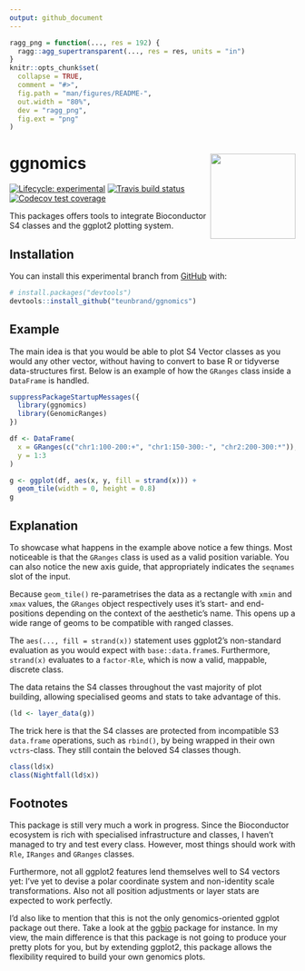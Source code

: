 ```yaml
---
output: github_document
---
```


<!-- README.md is generated from README.Rmd. Please edit that file -->

```r
ragg_png = function(..., res = 192) {
  ragg::agg_supertransparent(..., res = res, units = "in")
}
knitr::opts_chunk$set(
  collapse = TRUE,
  comment = "#>",
  fig.path = "man/figures/README-",
  out.width = "80%",
  dev = "ragg_png",
  fig.ext = "png"
)
```

# ggnomics <img src="man/figures/logo_300px.png" align = "right" width = "150" />

<!-- badges: start -->
[![Lifecycle: experimental](https://img.shields.io/badge/lifecycle-experimental-orange.svg)](https://www.tidyverse.org/lifecycle/#experimental)
[![Travis build status](https://travis-ci.org/teunbrand/ggnomics.svg)](https://travis-ci.org/teunbrand/ggnomics)
[![Codecov test coverage](https://codecov.io/gh/teunbrand/ggnomics/branch/BioC/graph/badge.svg)](https://codecov.io/gh/teunbrand/ggnomics)
<!-- badges: end -->

This packages offers tools to integrate Bioconductor S4 classes and the ggplot2 plotting system. 

## Installation

You can install this experimental branch from [GitHub](https://github.com/) with:

``` r
# install.packages("devtools")
devtools::install_github("teunbrand/ggnomics")
```

## Example

The main idea is that you would be able to plot S4 Vector classes as you would any other vector, without having to convert to base R or tidyverse data-structures first. Below is an example of how the `GRanges` class inside a `DataFrame` is handled. 

```r
suppressPackageStartupMessages({
  library(ggnomics)
  library(GenomicRanges)
})

df <- DataFrame(
  x = GRanges(c("chr1:100-200:+", "chr1:150-300:-", "chr2:200-300:*")),
  y = 1:3
)

g <- ggplot(df, aes(x, y, fill = strand(x))) +
  geom_tile(width = 0, height = 0.8)
g
```

## Explanation

To showcase what happens in the example above notice a few things. Most noticeable is that the `GRanges` class is used as a valid position variable. You can also notice the new axis guide, that appropriately indicates the `seqnames` slot of the input.

Because `geom_tile()` re-parametrises the data as a rectangle with `xmin` and `xmax` values, the `GRanges` object respectively uses it's start- and end-positions depending on the context of the aesthetic's name. This opens up a wide range of geoms to be compatible with ranged classes.

The `aes(..., fill = strand(x))` statement uses ggplot2's non-standard evaluation as you would expect with `base::data.frame`s. Furthermore, `strand(x)` evaluates to a `factor-Rle`, which is now a valid, mappable, discrete class. 

The data retains the S4 classes throughout the vast majority of plot building, allowing specialised geoms and stats to take advantage of this.

```r
(ld <- layer_data(g))
```

The trick here is that the S4 classes are protected from incompatible S3 `data.frame` operations, such as `rbind()`, by being wrapped in their own `vctrs`-class. They still contain the beloved S4 classes though.

```r
class(ld$x)
class(Nightfall(ld$x))
```

## Footnotes

This package is still very much a work in progress. Since the Bioconductor ecosystem is rich with specialised infrastructure and classes, I haven't managed to try and test every class. However, most things should work with `Rle`, `IRanges` and `GRanges` classes. 

Furthermore, not all ggplot2 features lend themselves well to S4 vectors yet: I've yet to devise a polar coordinate system and non-identity scale transformations. Also not all position adjustments or layer stats are expected to work perfectly.

I'd also like to mention that this is not the only genomics-oriented ggplot package out there. Take a look at the [ggbio](https://www.bioconductor.org/packages/release/bioc/html/ggbio.html) package for instance. In my view, the main difference is that this package is not going to produce your pretty plots for you, but by extending ggplot2, this package allows the flexibility required to build your own genomics plots.
